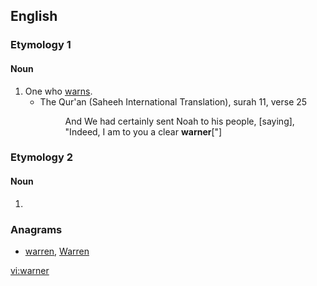{{also|Warner}}
==English==

===Etymology 1===
{{suffix|warn|er|lang=en}}

====Noun====
{{en-noun}}

# One who [[warn]]s.
#* The Qur'an (Saheeh International Translation), surah 11, verse 25
#*: And We had certainly sent Noah to his people, [saying], "Indeed, I am to you a clear '''warner'''["]

===Etymology 2===

====Noun====
{{en-noun}}

# {{obsolete form of|warrener|lang=en}}
#: {{rfquotek|Piers Plowman}}

===Anagrams===
* [[warren#English|warren]], [[Warren#English|Warren]]

[[vi:warner]]